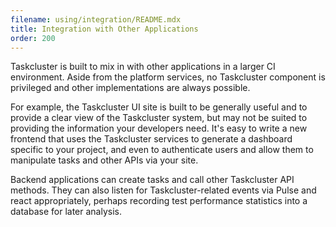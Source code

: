 ```yaml
---
filename: using/integration/README.mdx
title: Integration with Other Applications
order: 200
---
```


Taskcluster is built to mix in with other applications in a larger CI
environment. Aside from the platform services, no Taskcluster component is
privileged and other implementations are always possible.

For example, the Taskcluster UI site is built to be generally useful and to
provide a clear view of the Taskcluster system, but may not be suited to
providing the information your developers need. It's easy to write a new
frontend that uses the Taskcluster services to generate a dashboard specific to
your project, and even to authenticate users and allow them to manipulate tasks
and other APIs via your site.

Backend applications can create tasks and call other Taskcluster API methods.
They can also listen for Taskcluster-related events via Pulse and react
appropriately, perhaps recording test performance statistics into a database
for later analysis.
